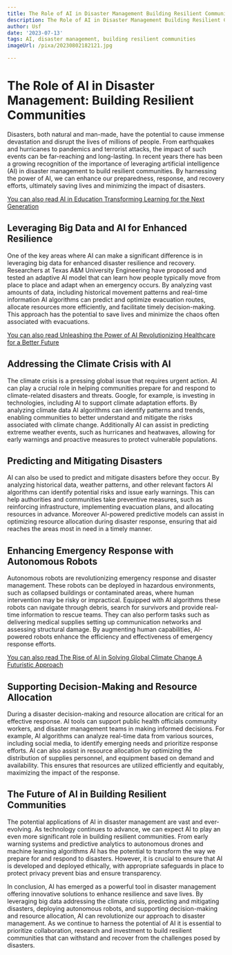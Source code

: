 ```yaml
---
title: The Role of AI in Disaster Management Building Resilient Communities
description: The Role of AI in Disaster Management Building Resilient Communities
author: Usf
date: '2023-07-13'
tags: AI, disaster management, building resilient communities
imageUrl: /pixa/20230802182121.jpg

---
```

# The Role of AI in  Disaster Management: Building  Resilient Communities

Disasters,  both natural  and man-made, have  the potential  to cause  immense devastation and disrupt the lives of millions of people. From earthquakes and hurricanes to pandemics and terrorist attacks, the impact of such  events can be far-reaching and long-lasting. In recent years there has been a growing recognition of the importance of leveraging artificial intelligence (AI) in disaster management to build resilient communities. By  harnessing the power of AI, we can enhance our  preparedness, response, and recovery  efforts, ultimately saving lives and minimizing the impact of disasters.

[You can also read AI in  Education Transforming Learning for the  Next Generation](AI%20in%20Education%20Transforming%20Learning%20for%20the%20Next%20Generation)


## Leveraging Big Data and AI for Enhanced Resilience

One of the key areas where AI can make a significant  difference is  in leveraging big data for  enhanced disaster resilience and recovery. Researchers at  Texas A&M University  Engineering have proposed and tested an adaptive AI  model that  can learn how people typically  move from place to place and adapt  when an emergency occurs. By analyzing vast amounts of data, including historical movement patterns and real-time information AI algorithms can  predict and optimize evacuation routes,  allocate resources more efficiently, and facilitate timely decision-making. This approach has the  potential to save lives and minimize the chaos often associated with evacuations.

[You can also read Unleashing the Power of AI Revolutionizing Healthcare for a Better Future](Unleashing%20the%20Power%20of%20AI%20Revolutionizing%20Healthcare%20for%20a%20Better%20Future)


## Addressing the Climate Crisis with AI

The climate crisis is a  pressing global issue that requires urgent  action. AI can play a crucial  role in helping communities prepare for and respond to  climate-related disasters and  threats. Google, for example, is investing in technologies, including  AI to support climate adaptation efforts. By analyzing climate data AI algorithms can identify patterns  and trends, enabling communities to better understand and mitigate the risks associated with climate change. Additionally AI can assist in predicting  extreme weather events, such as hurricanes and heatwaves, allowing for early warnings and proactive measures to protect vulnerable populations.

## Predicting and Mitigating Disasters

AI can also be used to predict and mitigate disasters before they  occur.  By analyzing historical data, weather patterns, and other relevant factors AI algorithms can identify potential risks and issue early warnings. This can help  authorities and communities take  preventive measures, such as  reinforcing infrastructure, implementing evacuation plans, and allocating resources in advance. Moreover AI-powered predictive models can assist in optimizing resource allocation during disaster response, ensuring that aid  reaches the areas most in need in a timely manner.

## Enhancing Emergency Response with Autonomous  Robots

Autonomous robots are revolutionizing emergency response and  disaster management. These  robots can be deployed in hazardous environments, such as collapsed buildings or contaminated areas, where human  intervention may be risky or impractical. Equipped with AI algorithms these robots can navigate through debris, search for survivors and provide real-time  information to  rescue teams. They can also perform tasks such as delivering medical supplies  setting up communication networks and assessing structural damage. By augmenting human  capabilities, AI-powered robots enhance  the  efficiency and effectiveness of  emergency  response efforts.

[You can also read The  Rise of AI  in Solving Global Climate Change A Futuristic Approach](The%20Rise%20of%20AI%20in%20Solving%20Global%20Climate%20Change%20A%20Futuristic%20Approach)


## Supporting Decision-Making  and Resource Allocation

During a disaster decision-making and resource allocation are critical for an effective response. AI tools can support  public health officials community workers, and disaster management teams in making  informed decisions. For example, AI algorithms can analyze real-time data from various sources, including social media, to identify emerging needs and prioritize response efforts. AI can  also assist in resource  allocation  by optimizing the distribution of supplies personnel, and equipment based on demand and availability. This ensures that resources are utilized efficiently  and equitably, maximizing the impact of the  response.

##  The Future of AI in Building Resilient  Communities

The potential  applications of AI  in disaster management are vast  and ever-evolving. As technology continues to advance, we can expect AI to play an even more significant role in building resilient communities. From early warning systems and predictive analytics  to autonomous drones and machine learning algorithms AI has the potential  to transform the way we prepare for and respond to  disasters. However, it  is crucial to ensure that AI is developed and deployed ethically, with appropriate safeguards in place to protect privacy prevent bias and ensure transparency.

In conclusion, AI  has emerged as a powerful tool in disaster management offering innovative  solutions to enhance resilience and save lives.  By leveraging big  data addressing the climate crisis, predicting and mitigating disasters, deploying  autonomous robots, and supporting decision-making and resource allocation, AI can revolutionize our approach to disaster management.  As we continue to harness the potential of AI it is essential to prioritize collaboration, research and  investment to build resilient  communities that can withstand and recover from the challenges posed by disasters.